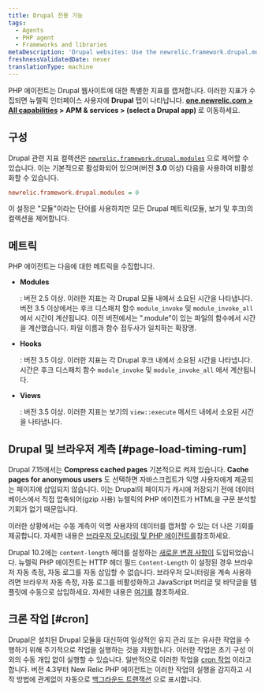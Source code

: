```yaml
---
title: Drupal 전용 기능
tags:
  - Agents
  - PHP agent
  - Frameworks and libraries
metaDescription: 'Drupal websites: Use the newrelic.framework.drupal.modules INI setting to capture special metrics for modules, hooks, views, and browser instrumentation.'
freshnessValidatedDate: never
translationType: machine
---
```


PHP 에이전트는 Drupal 웹사이트에 대한 특별한 지표를 캡처합니다. 이러한 지표가 수집되면 뉴렐릭 인터페이스 사용자에 <DNT>**Drupal**</DNT> 탭이 나타납니다. <DNT>**[one.newrelic.com > All capabilities](https://one.newrelic.com/all-capabilities) > APM & services > (select a Drupal app)**</DNT> 로 이동하세요.

## 구성

Drupal 관련 지표 컬렉션은 [`newrelic.framework.drupal.modules`](/docs/php/php-agent-phpini-settings#inivar-framework-drupal-modules) 으로 제어할 수 있습니다. 이는 기본적으로 활성화되어 있으며(버전 <DNT>**3.0**</DNT> 이상) 다음을 사용하여 비활성화할 수 있습니다.

```ini
newrelic.framework.drupal.modules = 0
```

이 설정은 "모듈"이라는 단어를 사용하지만 모든 Drupal 메트릭(모듈, 보기 및 후크)의 컬렉션을 제어합니다.

## 메트릭

PHP 에이전트는 다음에 대한 메트릭을 수집합니다.

* <DNT>**Modules**</DNT>

  : 버전 2.5 이상. 이러한 지표는 각 Drupal 모듈 내에서 소요된 시간을 나타냅니다. 버전 3.5 이상에서는 후크 디스패치 함수 `module_invoke` 및 `module_invoke_all` 에서 시간이 계산됩니다. 이전 버전에서는 ".module"이 있는 파일의 함수에서 시간을 계산했습니다. 파일 이름과 함수 접두사가 일치하는 확장명.

* <DNT>**Hooks**</DNT>

  : 버전 3.5 이상. 이러한 지표는 각 Drupal 후크 내에서 소요된 시간을 나타냅니다. 시간은 후크 디스패치 함수 `module_invoke` 및 `module_invoke_all` 에서 계산됩니다.

* <DNT>**Views**</DNT>

  : 버전 3.5 이상. 이러한 지표는 보기의 `view::execute` 메서드 내에서 소요된 시간을 나타냅니다.

## Drupal 및 브라우저 계측 [#page-load-timing-rum]

Drupal 7.15에서는 <DNT>**Compress cached pages**</DNT> 기본적으로 켜져 있습니다. <DNT>**Cache pages for anonymous users**</DNT> 도 선택하면 <InlinePopover type="browser"/>자바스크립트가 익명 사용자에게 제공되는 페이지에 삽입되지 않습니다. 이는 Drupal의 페이지가 캐시에 저장되기 전에 데이터베이스에서 직접 압축되어(gzip 사용) 뉴렐릭의 PHP 에이전트가 HTML을 구문 분석할 기회가 없기 때문입니다.

이러한 상황에서는 수동 계측이 익명 사용자의 데이터를 캡처할 수 있는 더 나은 기회를 제공합니다. 자세한 내용은 [브라우저 모니터링 및 PHP 에이전트를](/docs/apm/agents/php-agent/features/browser-monitoring-php-agent/)참조하세요.

Drupal 10.2에는 `content-length` 헤더를 설정하는 [새로운 변경 사항이](https://www.drupal.org/node/3298551) 도입되었습니다. 뉴렐릭 PHP 에이전트는 HTTP 헤더 필드 `Content-Length` 이 설정된 경우 브라우저 자동 측정, 자동 로그를 자동 삽입할 수 없습니다. 브라우저 모니터링을 계속 사용하려면 브라우저 자동 측정, 자동 로그를 비활성화하고 JavaScript 머리글 및 바닥글을 템플릿에 수동으로 삽입하세요. 자세한 내용은 [여기를](/docs/apm/agents/php-agent/features/browser-monitoring-php-agent/#auto_instrumentation) 참조하세요.

## 크론 작업 [#cron]

Drupal은 설치된 Drupal 모듈을 대신하여 일상적인 유지 관리 또는 유사한 작업을 수행하기 위해 주기적으로 작업을 실행하는 것을 지원합니다. 이러한 작업은 초기 구성 이외의 수동 개입 없이 실행할 수 있습니다. 일반적으로 이러한 작업을 [cron 작업](https://drupal.org/cron "링크가 새 창에서 열립니다.") 이라고 합니다. 버전 4.3부터 New Relic PHP 에이전트는 이러한 작업의 실행을 감지하고 시작 방법에 관계없이 자동으로 [백그라운드 트랜잭션](/docs/features/monitoring-background-processes#ui) 으로 표시합니다.